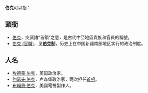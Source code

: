 '''伯克'''可以指：

==頭銜==
*[[贝伊|伯克]]，突厥語“首領”之意，是古代中亞地區貴族和官員的稱號。
*[[伯克制|伯克 (官職)]]，见'''[[伯克制|伯克制]]'''，历史上在中国新疆南部地区实行的政治制度。

==人名==
*[[埃德蒙·伯克|埃德蒙·伯克]]，英国政治家。
*[[约瑟夫·伯克|约瑟夫·伯克]]，卢森堡政治家，两次担任[[卢森堡首相|首相]]。
*[[布賴恩·伯克|布賴恩·伯克]]，美國電視製作人。

{{disambig|F|Cat=二字译名消歧义}}
